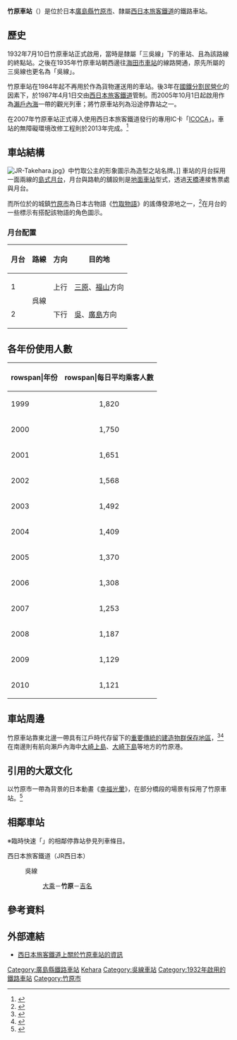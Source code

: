 {{NoteTA|1 = zh:竹原車站; zh-cn:竹原站; zh-tw:竹原車站; zh-hk:竹原站; }}
{{日本車站資訊
|公司色 = #0072bc
|文字色 = White
|站名 = 竹原站
|圖片 = JR-TakeharaStation.jpg
|pxl = 
|圖片說明 = 攝於2007年的竹原車站
|日文原名 = 竹原
|平假名 = たけはら
|羅馬拼音 = Takehara
|電報略號 = ケラ
|車站編號 = 
|所屬公司 = [[西日本旅客鐵道|西日本旅客鐵道]]
|所在地 = [[廣島縣|廣島縣]][[竹原市|竹原市]]中央一丁目1-1
|車站構造 = [[地面車站|地面車站]]
|月台配置 = 1面2線
|啟用年月日 = 1932年（[[昭和|昭和]]7年）7月10日
|廢站年月日 = 
|乘客人數 = 961
|上下車人次 = 
|統計年度 = 2014年
|轉車 = 
|備註 = 設有[[綠窗口|綠窗口]]
|adjacent = {{Adjacent stations|system=西日本旅客鐵道|line=HY|left=大乘|right=吉名|note-left=JR-Y26<br>3.5km|note-mid=JR-Y25<br>距離[[三原站_(日本)|三原]]25.3km|note-right=JR-Y24<br>4.7km}}
}}

'''竹原車站'''（{{jpn|j=竹原駅|hg=たけはらえき|rm=Takehara eki|f=y}}）是位於日本[[廣島縣|廣島縣]][[竹原市|竹原市]]、隸屬[[西日本旅客鐵道|西日本旅客鐵道]]的鐵路車站。

== 歷史 ==
1932年7月10日竹原車站正式啟用，當時是隸屬「三吳線」下的車站、且為該路線的終點站。之後在1935年竹原車站朝西邊往[[海田市車站|海田市車站]]的線路開通，原先所屬的三吳線也更名為「吳線」。

竹原車站在1984年起不再用於作為貨物運送用的車站。後3年在[[國鐵分割民營化|國鐵分割民營化]]的因素下，於1987年4月1日交由[[西日本旅客鐵道|西日本旅客鐵道]]管制。而2005年10月1日起啟用作為[[瀨戶內海|瀨戶內海]]一帶的觀光列車{{nihongo|「瀨戶內MarineView」|瀬戸内マリンビュー}}；將竹原車站列為沿途停靠站之一。

在2007年竹原車站正式導入使用西日本旅客鐵道發行的專用IC卡「[[ICOCA|ICOCA]]」。車站的無障礙環境改修工程則於2013年完成。<ref>{{cite news|script-title=ja:竹原駅、バリアフリー化完了 |newspaper=中國新聞 |publisher=[[中國新聞_(日本)|中國新聞]] |date=2013年3月30日 |url=http://www.chugoku-np.co.jp/News/Tn201303300031.html |archiveurl=https://web.archive.org/web/20130402062134/http://www.chugoku-np.co.jp/News/Tn201303300031.html |archivedate=2013年4月2日 |accessdate=2014年8月8日 |deadurl=yes }}</ref>

== 車站結構 ==
[[File:JR-Takehara.jpg|thumb]]》中竹取公主的形象圖示為造型之站名牌。]]
車站的月台採用一面兩線的[[島式月台|島式月台]]，月台與路軌的舖設則是[[地面車站|地面車站]]型式，透過[[高架道路|天橋]]連接售票處與月台。

而所位於的城鎮[[竹原市|竹原市]]為日本古物語《[[竹取物語|竹取物語]]》的謠傳發源地之一，<ref>{{cite news |url=http://www.cintathemovie.com/02/001.html |script-title=ja:かぐや姫由来の地は、静岡県富士市ほか多数 |work={{lang|ja|全国 桃太郎ゆかりの地}} |accessdate=2014年8月8日 |deadurl=yes |archiveurl=https://web.archive.org/web/20140809100028/http://www.cintathemovie.com/02/001.html |archivedate=2014年8月9日 }}</ref>在月台的一些標示有搭配該物語的角色圖示。
=== 月台配置 ===
{| rules="rows" class="wikitable"
!月台<!-- 事業者側による呼称 --->!!路線!!方向!!目的地
|-
! 1
| rowspan="2"| {{JR西路線記號|H|Y}} 呉線
| style="text-align:center" | 上行
|[[三原站_(日本)|三原]]、[[福山站_(日本)|福山]]方向
|-
! 2
| style="text-align:center" | 下行
|[[吳站|吳]]、[[廣島站|廣島]]方向
|}
== 各年份使用人數 ==
{| class="wikitable"
|-
!rowspan|年份
!rowspan|每日平均乘客人數
|-
|1999
|style="text-align:center;"|1,820
|-
|2000
|style="text-align:center;"|1,750
|-
|2001
|style="text-align:center;"|1,651
|-
|2002
|style="text-align:center;"|1,568
|-
|2003
|style="text-align:center;"|1,492
|-
|2004
|style="text-align:center;"|1,409
|-
|2005
|style="text-align:center;"|1,370
|-
|2006
|style="text-align:center;"|1,308
|-
|2007
|style="text-align:center;"|1,253
|-
|2008
|style="text-align:center;"|1,187
|-
|2009
|style="text-align:center;"|1,129
|-
|2010
|style="text-align:center;"|1,121
|}

== 車站周邊 ==
竹原車站靠東北邊一帶具有江戶時代存留下的[[重要傳統的建造物群保存地區|重要傳統的建造物群保存地區]]，<ref>{{cite news |url=http://guide.jr-odekake.net/spot/1961 |script-title=ja:竹原町並み保存地区 |work=[[西日本旅客鐵道|西日本旅客鐵道]] |accessdate=2014年8月8日 |archive-url=https://web.archive.org/web/20140811054818/http://guide.jr-odekake.net/spot/1961 |archive-date=2014年8月11日 |dead-url=yes }}</ref><ref>{{cite news |url=http://www.takeharakankou.jp/guide/see/post_1.php |script-title=ja:竹原市重要伝統的建造物群保存地区 |work=[[竹原市|竹原市]] |accessdate=2014年8月8日 |deadurl=yes |archiveurl=https://web.archive.org/web/20151012072335/http://www.takeharakankou.jp/guide/see/post_1.php |archivedate=2015年10月12日 }}</ref>在南邊則有航向瀨戶內海中[[大崎上島|大崎上島]]、[[大崎下島|大崎下島]]等地方的竹原港。

== 引用的大眾文化 ==
以竹原市一帶為背景的日本動畫《[[幸福光暈|幸福光暈]]》，在部分橋段的場景有採用了竹原車站。<ref>{{cite news |url=http://www.city.takehara.lg.jp/sangyou/kankou/kankou/tamayura_butai.html |script-title=ja:おすすめ舞台訪問コース |work=[[竹原市|竹原市]] |accessdate=2014年8月8日 |archive-date=2020年1月16日 |archive-url=https://web.archive.org/web/20200116152123/https://www.city.takehara.lg.jp/sangyou/kankou/kankou/tamayura_butai.html |dead-url=no }}</ref>

== 相鄰車站 ==
※臨時快速「{{link-ja|瀨戶內海景|瀬戸内マリンビュー}}」的相鄰停靠站參見列車條目。
; 西日本旅客鐵道（JR西日本）
: {{JR西路線記號|H|Y}} 吳線
:: [[大乘站|大乘]]－'''竹原'''－[[吉名站|吉名]]

== 參考資料 ==
{{reflist}}

== 外部連結 ==
*[https://www.jr-odekake.net/eki/top.php?id=0801505 西日本旅客鐵道上關於竹原車站的資訊] {{Wayback|url=https://www.jr-odekake.net/eki/top.php?id=0801505 |date=20190719154536 }}{{ja}}

{{吳線}}

{{coord|34|20|22.18|N|132|54|36.08|E|display=title|scale:5000_region:JP_type:railwaystation}}

{{DEFAULTSORT:Takehara}}
[[Category:廣島縣鐵路車站|Category:廣島縣鐵路車站]]
[[Category:日本鐵路車站_Ta|Kehara]]
[[Category:吳線車站|Category:吳線車站]]
[[Category:1932年啟用的鐵路車站|Category:1932年啟用的鐵路車站]]
[[Category:竹原市|Category:竹原市]]